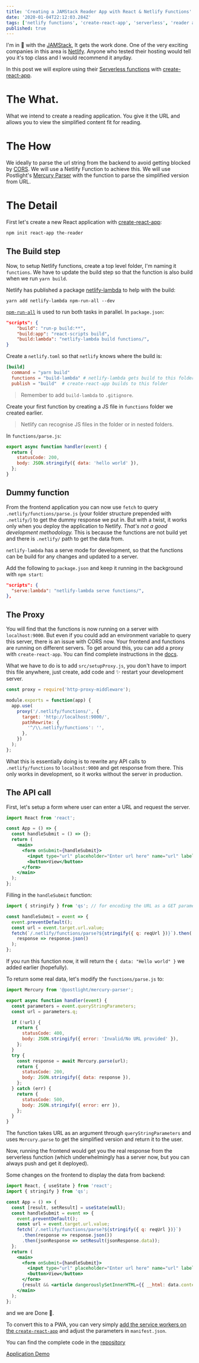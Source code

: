 ```yaml
---
title: 'Creating a JAMStack Reader App with React & Netlify Functions'
date: '2020-01-04T22:12:03.284Z'
tags: ['netlify functions', 'create-react-app', 'serverless', 'reader app']
published: true
---
```


I'm in 💖 with the [JAMStack](https://jamstack.org/), It gets the work done. One of the very exciting companies in this area is [Netlify](https://www.netlify.com/). Anyone who tested their hosting would tell you it's top class and I would recommend it anyday.

In this post we will explore using their [Serverless functions](https://www.netlify.com/products/functions/) with [create-react-app](https://create-react-app.dev/).

# The What.

What we intend to create a reading application. You give it the URL and allows you to view the simplified content fit for reading.

# The How

We ideally to parse the url string from the backend to avoid getting blocked by [CORS](https://developer.mozilla.org/en-US/docs/Web/HTTP/CORS). We will use a Netlify Function to achieve this. We will use Postlight's [Mercury Parser](https://github.com/postlight/mercury-parser) with the function to parse the simplified version from URL.

# The Detail

First let's create a new React application with [create-react-app](https://create-react-app.dev/):

```bash
npm init react-app the-reader
```

## The Build step

Now, to setup Netlify functions, create a top level folder, I'm naming it `functions`. We have to update the build step so that the function is also build when we run `yarn build`.

Netlify has published a package [netlify-lambda](https://github.com/netlify/netlify-lambda) to help with the build:

```
yarn add netlify-lambda npm-run-all --dev
```

[`npm-run-all`](https://www.npmjs.com/package/npm-run-all) is used to run both tasks in parallel. In `package.json`:

```json
"scripts": {
    "build": "run-p build:**",
    "build:app": "react-scripts build",
    "build:lambda": "netlify-lambda build functions/",
}
```

Create a `netlify.toml` so that `netlify` knows where the build is:

```toml
[build]
  command = "yarn build"
  functions = "build-lambda" # netlify-lambda gets build to this folder
  publish = "build"  # create-react-app builds to this folder
```

> Remember to add `build-lambda` to `.gitignore`.

Create your first function by creating a JS file in `functions` folder we created earlier.

> Netlify can recognise JS files in the folder or in nested folders.

In `functions/parse.js`:

```javascript
export async function handler(event) {
  return {
    statusCode: 200,
    body: JSON.stringify({ data: 'hello world' }),
  };
}
```

## Dummy function

From the frontend application you can now use `fetch` to query `.netlify/functions/parse.js` (your folder structure prepended with `.netlify/`) to get the dummy response we put in. But with a twist, it works only when you deploy the application to Netlify. _That's not a good development methodology._ This is because the functions are not build yet and there is `.netlify/` path to get the data from.

`netlify-lambda` has a serve mode for development, so that the functions can be build for any changes and updated to a server.

Add the following to `package.json` and keep it running in the background with `npm start`:

```json
"scripts": {
  "serve:lambda": "netlify-lambda serve functions/",
},
```

## The Proxy

You will find that the functions is now running on a server with `localhost:9000`. But even if you could add an environment variable to query this server, there is an issue with CORS now. Your frontend and functions are running on different servers. To get around this, you can add a proxy with `create-react-app`. You can find complete instructions in the [docs](https://create-react-app.dev/docs/proxying-api-requests-in-development/#configuring-the-proxy-manually).

What we have to do is to add `src/setupProxy.js`, you don't have to import this file anywhere, just create, add code and ✨ restart your development server.

```javascript
const proxy = require('http-proxy-middleware');

module.exports = function(app) {
  app.use(
    proxy('/.netlify/functions/', {
      target: 'http://localhost:9000/',
      pathRewrite: {
        '^/\\.netlify/functions': '',
      },
    })
  );
};
```

What this is essentially doing is to rewrite any API calls to `.netlify/functions` to `localhost:9000` and get response from there. This only works in development, so it works without the server in production.

## The API call

First, let's setup a form where user can enter a URL and request the server.

```jsx
import React from 'react';

const App = () => {
  const handleSubmit = () => {};
  return (
    <main>
      <form onSubmit={handleSubmit}>
        <input type="url" placeholder="Enter url here" name="url" label="url" />
        <button>View</button>
      </form>
    </main>
  );
};
```

Filling in the `handleSubmit` function:

```javascript
import { stringify } from 'qs'; // for encoding the URL as a GET parameter

const handleSubmit = event => {
  event.preventDefault();
  const url = event.target.url.value;
  fetch(`/.netlify/functions/parse?${stringify({ q: reqUrl })}`).then(
    response => response.json()
  );
};
```

If you run this function now, it will return the `{ data: "Hello world" }` we added earlier (hopefully).

To return some real data, let's modify the `functions/parse.js` to:

```javascript
import Mercury from '@postlight/mercury-parser';

export async function handler(event) {
  const parameters = event.queryStringParameters;
  const url = parameters.q;

  if (!url) {
    return {
      statusCode: 400,
      body: JSON.stringify({ error: 'Invalid/No URL provided' }),
    };
  }
  try {
    const response = await Mercury.parse(url);
    return {
      statusCode: 200,
      body: JSON.stringify({ data: response }),
    };
  } catch (err) {
    return {
      statusCode: 500,
      body: JSON.stringify({ error: err }),
    };
  }
}
```

The function takes URL as an argument through `queryStringParameters` and uses `Mercury.parse` to get the simplified version and return it to the user.

Now, running the frontend would get you the real response from the serverless function (which underwhelmingly has a server now, but you can always push and get it deployed).

Some changes on the frontend to display the data from backend:

```jsx
import React, { useState } from 'react';
import { stringify } from 'qs';

const App = () => {
  const [result, setResult] = useState(null);
  const handleSubmit = event => {
    event.preventDefault();
    const url = event.target.url.value;
    fetch(`/.netlify/functions/parse?${stringify({ q: reqUrl })}`)
      .then(response => response.json())
      .then(jsonResponse => setResult(jsonResponse.data));
  };
  return (
    <main>
      <form onSubmit={handleSubmit}>
        <input type="url" placeholder="Enter url here" name="url" label="url" />
        <button>View</button>
      </form>
      {result && <article dangerouslySetInnerHTML={{ __html: data.content }} />}
    </main>
  );
};
```

and we are Done 🥂.

To convert this to a PWA, you can very simply [add the service workers on the `create-react-app`](https://create-react-app.dev/docs/making-a-progressive-web-app/) and adjust the parameters in `manifest.json`.

You can find the complete code in the [repository](https://github.com/agneym/the-reader)

[Application Demo](https://competent-nightingale-a5d6b2.netlify.com/)
